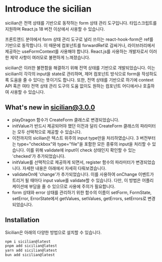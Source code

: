 # Introduce the sicilian

sicilian은 전역 상태를 기반으로 동작하는 form 상태 관리 도구입니다. 타입스크립트를 지원하며 React.js 18 버전 이상에서 사용할 수 있습니다.

프론트엔드 분야에서 form 상태 관리 도구로 널리 쓰이는 react-hook-form은 ref를 기반으로 동작합니다. 이 때문에 컴포넌트를 forwardRef로 감싸거나, 라이브러리에서 제공하는 useFormContext를 사용해야 합니다. React.js를 사용하는 개발자로서 이러한 제약 사항이 여러모로 불편하게 느껴졌습니다.

sicilian은 이러한 불편함을 해결하기 위해 전역 상태를 기반으로 개발되었습니다. 이는 sicilian이 각각의 input을 state로 관리하며, 제어 컴포넌트 방식으로 form을 작성하도록 도움을 줄 수 있다는 뜻이기도 합니다. 또한, 전역 상태를 기반으로 하기에 context API 혹은 여타 전역 상태 관리 도구의 도움 없이도 원하는 컴포넌트 어디에서나 호출하여 사용할 수 있습니다.

##  What's new in sicilian@3.0.0

* playDragon 함수가 CreateForm 클래스로 변경되었습니다.
* initValue가 반드시 제공되어야 했던 이전과 달리 CreateForm 클래스의 파라미터는 모두 선택적으로 제공할 수 있습니다.
* 이전까지의 sicilian은 텍스트 위주의 input type만을 처리하였습니다. 3 버전부터는 type="checkbox"와 type="file"을 포함한 모든 종류의 input을 처리할 수 있습니다. 이를 위해 validate에 input이 check 상태인지 확인할 수 있는 'checked'가 추가되었습니다.
* initValue를 선택적으로 제공하게 되면서, register 함수의 파라미터가 변경되었습니다. 자세한 내용은 아래에서 자세히 다뤄보겠습니다.
* validateOn에 'change'가 추가되었습니다. 이를 사용하여 onChange 이벤트가 트리거 될 때마다 input value를 validate할 수 있습니다. 다만, 이 방법은 어플리케이션에 부담을 줄 수 있으므로 사용에 주의가 필요합니다.
* form 상태와 error 상태를 관리하기 위한 함수의 이름이 setForm, FormState, setError, ErrorState에서 getValues, setValues, getErrors, setErrors로 변경되었습니다.

## Installation

Sicilian은 아래의 다양한 방법으로 설치할 수 있습니다.

```bash
npm i sicilian@latest
pnpm add sicilian@latest
yarn add sicilian@latest
bun add sicilian@latest
```
